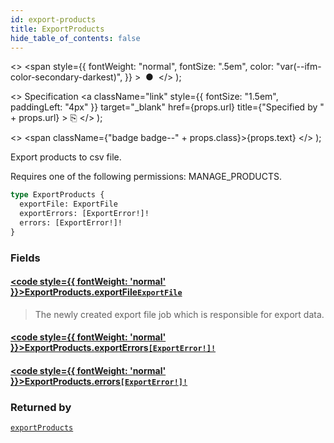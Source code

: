 ```yaml
---
id: export-products
title: ExportProducts
hide_table_of_contents: false
---
```


  <>
    <span
      style={{
        fontWeight: "normal",
        fontSize: ".5em",
        color: "var(--ifm-color-secondary-darkest)",
      }}
    >
      &nbsp;●&nbsp;
    </span>
  </>
);

  <>
    Specification
    <a
      className="link"
      style={{ fontSize: "1.5em", paddingLeft: "4px" }}
      target="\_blank"
      href={props.url}
      title={"Specified by " + props.url}
    >
      ⎘
    </a>
  </>
);

  <>
    <span className={"badge badge--" + props.class}>{props.text}</span>
  </>
);

Export products to csv file.

Requires one of the following permissions: MANAGE_PRODUCTS.

```graphql
type ExportProducts {
  exportFile: ExportFile
  exportErrors: [ExportError!]!
  errors: [ExportError!]!
}
```

### Fields

#### [<code style={{ fontWeight: 'normal' }}>ExportProducts.<b>exportFile</b></code>](#)<Bullet />[`ExportFile`](../../../api-reference/miscellaneous/objects/export-file) <Badge class="secondary" text="object"/> <Badge class="secondary" text="miscellaneous"/>

> The newly created export file job which is responsible for export data.

#### [<code style={{ fontWeight: 'normal' }}>ExportProducts.<b>exportErrors</b></code>](#)<Bullet />[`[ExportError!]!`](../../../api-reference/miscellaneous/objects/export-error) <Badge class="secondary" text="non-null"/> <Badge class="secondary" text="object"/> <Badge class="secondary" text="miscellaneous"/>

>

#### [<code style={{ fontWeight: 'normal' }}>ExportProducts.<b>errors</b></code>](#)<Bullet />[`[ExportError!]!`](../../../api-reference/miscellaneous/objects/export-error) <Badge class="secondary" text="non-null"/> <Badge class="secondary" text="object"/> <Badge class="secondary" text="miscellaneous"/>

>

### Returned by

[`exportProducts`](../../../api-reference/products/mutations/export-products) <Badge class="secondary" text="mutation"/>
